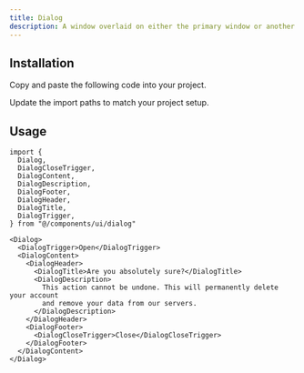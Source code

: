 ```yaml
---
title: Dialog
description: A window overlaid on either the primary window or another dialog window, rendering the content underneath inert.
---
```


<ComponentPreview name="dialog" />

## Installation

<ComponentInstall>

<Fragment slot="manual">

<Steps>

<Step>Copy and paste the following code into your project.</Step>

<ComponentSource path="registry/default/ui/dialog.tsx" />

<Step>Update the import paths to match your project setup.</Step>

</Steps>

</Fragment>

</ComponentInstall>

## Usage

```tsx
import {
  Dialog,
  DialogCloseTrigger,
  DialogContent,
  DialogDescription,
  DialogFooter,
  DialogHeader,
  DialogTitle,
  DialogTrigger,
} from "@/components/ui/dialog"
```

```tsx
<Dialog>
  <DialogTrigger>Open</DialogTrigger>
  <DialogContent>
    <DialogHeader>
      <DialogTitle>Are you absolutely sure?</DialogTitle>
      <DialogDescription>
        This action cannot be undone. This will permanently delete your account
        and remove your data from our servers.
      </DialogDescription>
    </DialogHeader>
    <DialogFooter>
      <DialogCloseTrigger>Close</DialogCloseTrigger>
    </DialogFooter>
  </DialogContent>
</Dialog>
```

